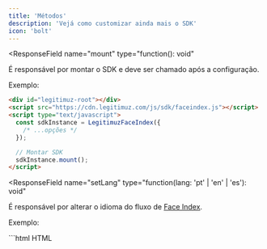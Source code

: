 ```yaml
---
title: 'Métodos'
description: 'Vejá como customizar ainda mais o SDK'
icon: 'bolt'
---
```


<ResponseField
  name="mount"
  type="function(): void"
>
  É responsável por montar o SDK e deve ser chamado após a configuração.

  Exemplo:

  ```html HTML
  <div id="legitimuz-root"></div>
  <script src="https://cdn.legitimuz.com/js/sdk/faceindex.js"></script>
  <script type="text/javascript">
    const sdkInstance = LegitimuzFaceIndex({
      /* ...opções */
    });

    // Montar SDK
    sdkInstance.mount();
  </script>
  ```
</ResponseField>

<ResponseField
  name="setLang"
  type="function(lang: 'pt' | 'en' | 'es'): void"
>
  É responsável por alterar o idioma do fluxo de [Face Index](/introduction).

  Exemplo:

  <CodeGroup>
    ```html HTML
    <div id="legitimuz-root"></div>
    <script src="https://cdn.legitimuz.com/js/sdk/faceindex.js"></script>
    <script type="text/javascript">
      const sdkInstance = LegitimuzFaceIndex({
        /* ...opções */
      });

      // Montar SDK
      sdkInstance.mount();

      // Alterar idioma
      sdkInstance.setLang('en');
    </script>
    ```
  </CodeGroup>
</ResponseField>

<ResponseField
  name="closeModal"
  type="function(): void"
>
  É responsável por fechar o modal de [Face Index](/introduction).

  Exemplo:

  <CodeGroup>
    ```html HTML
    <div id="legitimuz-root"></div>
    <script src="https://cdn.legitimuz.com/js/sdk/faceindex.js"></script>
    <script type="text/javascript">
      const sdkInstance = LegitimuzFaceIndex({
        /* ...opções */
      });

      // Montar SDK
      sdkInstance.mount();

      // Fechar modal de verficação
      sdkInstance.closeModal();
    </script>
    ```
  </CodeGroup>
</ResponseField>

<ResponseField
  name="changeFieldId"
  type="function(params: object): void"
>
  Alterar o [id](https://developer.mozilla.org/pt-BR/docs/Web/HTML/Global_attributes/id)
  do campo usado para extrair o CPF.

  <Expandable title="params: object">
    <ResponseField name="fieldName"  type="string" required>
      Nome do campo

      [Clique aqui](/fields) para ver os campos disponíveis
    </ResponseField>
    <ResponseField name="fieldId"  type="string" required>
      Novo id do campo

      Exemplo: `meu-id-customizado`
    </ResponseField>
  </Expandable>

  Exemplo:

  <CodeGroup>
    ```html HTML
    <div id="legitimuz-root"></div>
    <script src="https://cdn.legitimuz.com/js/sdk/faceindex.js"></script>
    <script type="text/javascript">
      const sdkInstance = LegitimuzFaceIndex({
        /* ...opções */
      });

      // Montar SDK
      sdkInstance.mount();

      // Alterar id do campo cpf
      sdkInstance.changeFieldId({
        fieldName: "cpf",
        fieldId: "meu-id-customizado",
      });
    </script>
    ```
  </CodeGroup>
</ResponseField>

<ResponseField
  name="startFaceIndex"
  type="function(params: object): void"
>
  Iniciar o fluxo de [Face Index](/introduction) via javascript.

  <Expandable title="params: object">
    <ResponseField name="cpf"  type="string" required>
      CPF do usuário

      Exemplo: `12345678901`

      [Clique aqui](/fields) para ver os campos disponíveis
    </ResponseField>
    <ResponseField name="referenceId" type="string | null" default='null'>
      Campo usado para `identificadoes` customizados

      Exemplo: `fake-user-id`
    </ResponseField>
  </Expandable>

  Exemplo:

  <CodeGroup>
    ```html HTML
    <div id="legitimuz-root"></div>
    <script src="https://cdn.legitimuz.com/js/sdk/faceindex.js"></script>
    <script type="text/javascript">
      const sdkInstance = LegitimuzFaceIndex({
        /* ...opções */
      });

      // Montar SDK
      sdkInstance.mount();

      sdkInstance.startFaceIndex({ cpf: "12345678901" });
    </script>
    ```
  </CodeGroup>
</ResponseField>
